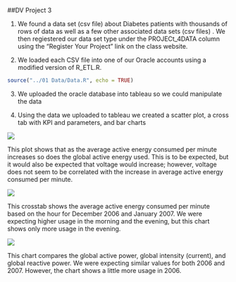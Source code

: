 ##DV Project 3

1) We found a data set (csv file) about Diabetes patients with thousands of rows of data as well as a few other associated data sets (csv files) . We then regiestered our data set type under the PROJECt_4DATA column using the "Register Your Project" link on the class website.

2) We loaded each CSV file into one of our Oracle accounts using a modified version of R_ETL.R.


```r
source("../01 Data/Data.R", echo = TRUE)
```

3) We uploaded the oracle database into tableau so we could manipulate the data

4) Using the data we uploaded to tableau we created a scatter plot, a cross tab with KPI and parameters, and bar charts

![](./ScatterPlotImg.jpg)  

This plot shows that as the average active energy consumed per minute increases so does the global active energy used.  This is to be expected, but it would also be expected that voltage would increase; however, voltage does not seem to be correlated with the increase in average active energy consumed per minute.

![](./CrossTabImg.jpg)  

This crosstab shows the average active energy consumed per minute based on the hour for December 2006 and January 2007.  We were expecting higher usage in the morning and the evening, but this chart shows only more usage in the evening.

![](./BarChartImg.jpg)  

This chart compares the global active power, global intensity (current), and global reactive power.  We were expecting similar values for both 2006 and 2007.  However, the chart shows a little more usage in 2006.
